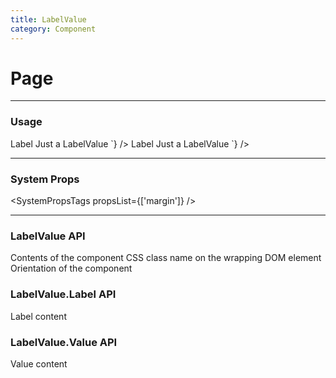 ```yaml
---
title: LabelValue
category: Component
---
```



# Page

---

### Usage

<LiveCode>
  <LiveCode.Content
    title="Vertical Orientation"
    code={`
      <LabelValue>
        <LabelValue.Label>Label</LabelValue.Label>
        <LabelValue.Value>Just a LabelValue</LabelValue.Value>
      </LabelValue>
    `}
  />
  <LiveCode.Content
    title="Horizontal Orientation"
    code={`
      <LabelValue orientation="horizontal">
        <LabelValue.Label>Label</LabelValue.Label>
        <LabelValue.Value>Just a LabelValue</LabelValue.Value>
      </LabelValue>
    `}
  />
</LiveCode>

---

### System Props

<SystemPropsTags propsList={['margin']} />

---

### LabelValue API

<Prop name="children" type="React node">
  Contents of the component
</Prop>
<Prop name="className" type="string">
  CSS class name on the wrapping DOM element
</Prop>
<Prop
  name="orientation"
  type="string"
  values={['"vertical"', '"horizontal"']}
  defaultValue='"vertical"'
>
  Orientation of the component
</Prop>

### LabelValue.Label API

<Prop name="children" type="React node">
  Label content
</Prop>

### LabelValue.Value API

<Prop name="children" type="React node">
  Value content
</Prop>

